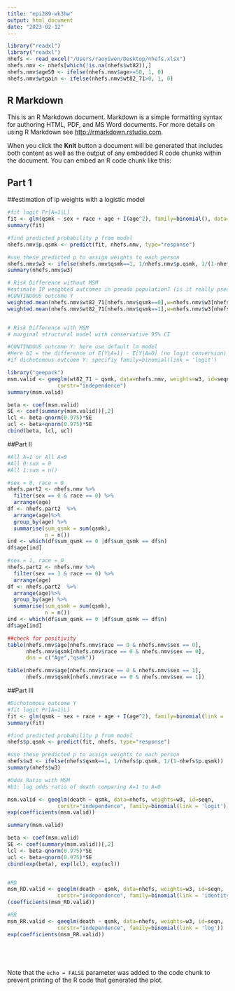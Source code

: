 ```yaml
---
title: "epi289-wk3hw"
output: html_document
date: "2023-02-12"
---
```


```r
library("readxl")
library("readxl")
nhefs <- read_excel("/Users/raoyiwen/Desktop/nhefs.xlsx")
nhefs.nmv <- nhefs[which(!is.na(nhefs$wt82)),] 
nhefs.nmv$age50 <- ifelse(nhefs.nmv$age>=50, 1, 0)
nhefs.nmv$wtgain <- ifelse(nhefs.nmv$wt82_71>0, 1, 0)
```

## R Markdown

This is an R Markdown document. Markdown is a simple formatting syntax for authoring HTML, PDF, and MS Word documents. For more details on using R Markdown see <http://rmarkdown.rstudio.com>.

When you click the **Knit** button a document will be generated that includes both content as well as the output of any embedded R code chunks within the document. You can embed an R code chunk like this:

## Part 1
##estimation of ip weights with a logistic model

```r
#fit logit Pr[A=1|L]
fit <- glm(qsmk ~ sex + race + age + I(age^2), family=binomial(), data=nhefs.nmv)
summary(fit)

#find predicted probability p from model
nhefs.nmv$p.qsmk <- predict(fit, nhefs.nmv, type="response")

#use these predicted p to assign weights to each person
nhefs.nmv$w3 <- ifelse(nhefs.nmv$qsmk==1, 1/nhefs.nmv$p.qsmk, 1/(1-nhefs.nmv$p.qsmk))
summary(nhefs.nmv$w3)

# Risk Difference without MSM 
#estimate IP weighted outcomes in pseudo population? (is it really psedo?where's the expansion)
#CONTINUOUS outcome Y
weighted.mean(nhefs.nmv$wt82_71[nhefs.nmv$qsmk==0],w=nhefs.nmv$w3[nhefs.nmv$qsmk==0]) - 
weighted.mean(nhefs.nmv$wt82_71[nhefs.nmv$qsmk==1],w=nhefs.nmv$w3[nhefs.nmv$qsmk==1])


# Risk Difference with MSM
# marginal structural model with conservative 95% CI

#CONTINUOUS outcome Y: here use default lm model
#Here b1 = the difference of E[Y|A=1] - E[Y|A=0] (no logit conversion)
#if dichotomous outcome Y: specifiy family=binomial(link = 'logit')

library("geepack")
msm.valid <- geeglm(wt82_71 ~ qsmk, data=nhefs.nmv, weights=w3, id=seqn,
                corstr="independence")
summary(msm.valid)

beta <- coef(msm.valid)
SE <- coef(summary(msm.valid))[,2]
lcl <- beta-qnorm(0.975)*SE 
ucl <- beta+qnorm(0.975)*SE
cbind(beta, lcl, ucl)


```

##Part II
```r
#All A=1 or All A=0
#All 0:sum = 0
#All 1:sum = n()

#sex = 0, race = 0
nhefs.part2 <- nhefs.nmv %>%
  filter(sex == 0 & race == 0) %>%
  arrange(age)
df <- nhefs.part2  %>%
  arrange(age)%>%
  group_by(age) %>%
  summarise(sum_qsmk = sum(qsmk),
            n = n()) 
ind <- which(df$sum_qsmk == 0 |df$sum_qsmk == df$n)
df$age[ind]

#sex = 1, race = 0
nhefs.part2 <- nhefs.nmv %>%
  filter(sex == 1 & race == 0) %>%
  arrange(age)
df <- nhefs.part2  %>%
  arrange(age)%>%
  group_by(age) %>%
  summarise(sum_qsmk = sum(qsmk),
            n = n()) 
ind <- which(df$sum_qsmk == 0 |df$sum_qsmk == df$n)
df$age[ind]

##check for positivity
table(nhefs.nmv$age[nhefs.nmv$race == 0 & nhefs.nmv$sex == 0], 
      nhefs.nmv$qsmk[nhefs.nmv$race == 0 & nhefs.nmv$sex == 0],
      dnn = c("Age","qsmk"))

table(nhefs.nmv$age[nhefs.nmv$race == 0 & nhefs.nmv$sex == 1], 
      nhefs.nmv$qsmk[nhefs.nmv$race == 0 & nhefs.nmv$sex == 1])


```

##Part III
```r

#Dichotomous outcome Y
#fit logit Pr[A=1|L]
fit <- glm(qsmk ~ sex + race + age + I(age^2), family=binomial(link = 'logit'), data=nhefs)
summary(fit)

#find predicted probability p from model
nhefs$p.qsmk <- predict(fit, nhefs, type="response")

#use these predicted p to assign weights to each person
nhefs$w3 <- ifelse(nhefs$qsmk==1, 1/nhefs$p.qsmk, 1/(1-nhefs$p.qsmk))
summary(nhefs$w3)

#Odds Ratio with MSM
#b1: log odds ratio of death comparing A=1 to A=0

msm.valid <- geeglm(death ~ qsmk, data=nhefs, weights=w3, id=seqn,
                corstr="independence", family=binomial(link = 'logit'))
exp(coefficients(msm.valid))

summary(msm.valid)

beta <- coef(msm.valid)
SE <- coef(summary(msm.valid))[,2]
lcl <- beta-qnorm(0.975)*SE 
ucl <- beta+qnorm(0.975)*SE
cbind(exp(beta), exp(lcl), exp(ucl))


#RD
msm_RD.valid <- geeglm(death ~ qsmk, data=nhefs, weights=w3, id=seqn,
                corstr="independence", family=binomial(link = 'identity'))
(coefficients(msm_RD.valid))

#RR
msm_RR.valid <- geeglm(death ~ qsmk, data=nhefs, weights=w3, id=seqn,
                corstr="independence", family=binomial(link = 'log'))
exp(coefficients(msm_RR.valid))






```



Note that the `echo = FALSE` parameter was added to the code chunk to prevent printing of the R code that generated the plot.
